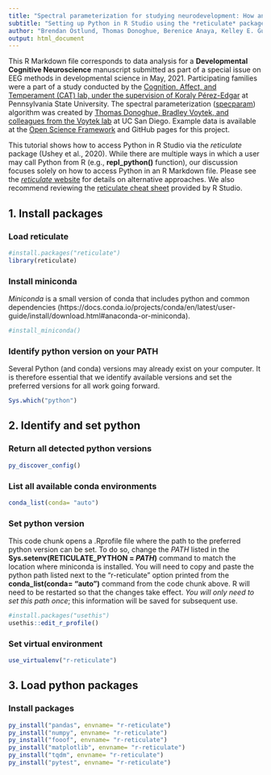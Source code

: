 ```yaml
---
title: "Spectral parameterization for studying neurodevelopment: How and why"
subtitle: "Setting up Python in R Studio using the *reticulate* package"
author: "Brendan Ostlund, Thomas Donoghue, Berenice Anaya, Kelley E. Gunther, Sarah L. Karalunas, Bradley Voytek, & Koraly E. Pérez-Edgar"
output: html_document
---
```

This R Markdown file corresponds to data analysis for a **Developmental Cognitive Neuroscience** manuscript submitted as part of a special issue on EEG methods in developmental science in May, 2021. Participating families were a part of a study conducted by the [Cognition, Affect, and Temperament (CAT) lab, under the supervision of Koraly Pérez-Edgar](http://www.catlabpsu.com/) at Pennsylvania State University. The spectral parameterization ([specparam](https://fooof-tools.github.io/fooof/index.html)) algorithm was created by [Thomas Donoghue, Bradley Voytek, and colleagues from the Voytek lab](https://voyteklab.com/) at UC San Diego. Example data is available at the [Open Science Framework](https://osf.io/efj6c/) and GitHub pages for this project.

This tutorial shows how to access Python in R Studio via the *reticulate* package (Ushey et al., 2020). While there are multiple ways in which a user may call Python from R (e.g., **repl_python()** function), our discussion focuses solely on how to access Python in an R Markdown file. Please see the [*reticulate* website](https://rstudio.github.io/reticulate) for details on alternative approaches. We also recommend reviewing the [reticulate cheat sheet](https://ugoproto.github.io/ugo_r_doc/pdf/reticulate.pdf) provided by R Studio.

## **1.** Install packages
### Load reticulate 
```r
#install.packages("reticulate")
library(reticulate)
```

### Install miniconda
*Miniconda* is a small version of conda that includes python and common dependencies (https://docs.conda.io/projects/conda/en/latest/user-guide/install/download.html#anaconda-or-miniconda).
```r
#install_miniconda()
```

### Identify python version on your PATH
Several Python (and conda) versions may already exist on your computer. It is therefore essential that we identify available versions and set the preferred versions for all work going forward.
```r
Sys.which("python")
```

## **2.** Identify and set python 
### Return all detected python versions
```r
py_discover_config()
```

### List all available conda environments
```r
conda_list(conda= "auto")
```

### Set python version 
This code chunk opens a .Rprofile file where the path to the preferred python version can be set. To do so, change the *PATH* listed in the **Sys.setenv(RETICULATE_PYTHON = *PATH*)** command to match the location where miniconda is installed. You will need to copy and paste the python path listed next to the "r-reticulate" option printed from the **conda_list(conda= "auto")** command from the code chunk above. R will need to be restarted so that the changes take effect. *You will only need to set this path once*; this information will be saved for subsequent use. 
```r
#install.packages("usethis")
usethis::edit_r_profile()
```

### Set virtual environment
```r
use_virtualenv("r-reticulate")
```


## **3.** Load python packages
### Install packages
```r
py_install("pandas", envname= "r-reticulate")
py_install("numpy", envname= "r-reticulate")
py_install("fooof", envname= "r-reticulate")
py_install("matplotlib", envname= "r-reticulate")
py_install("tqdm", envname= "r-reticulate")
py_install("pytest", envname= "r-reticulate")
```




